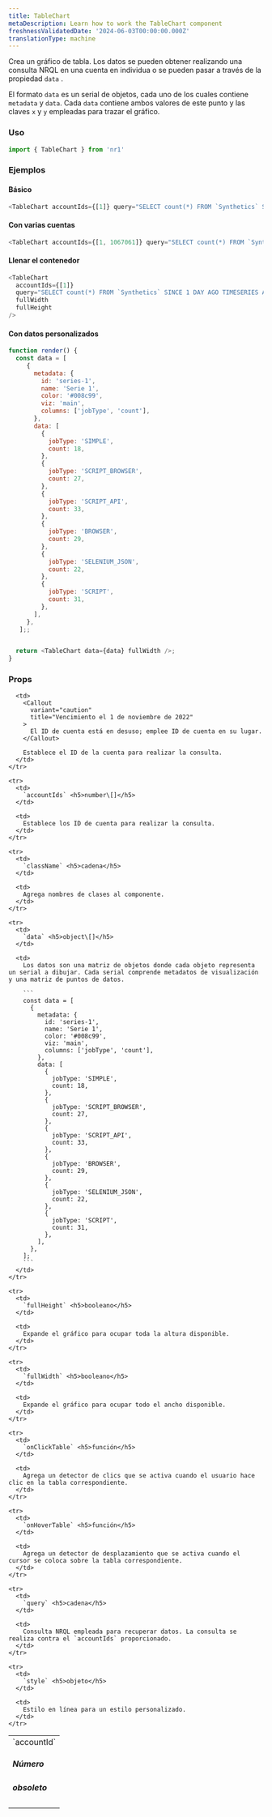 ```yaml
---
title: TableChart
metaDescription: Learn how to work the TableChart component
freshnessValidatedDate: '2024-06-03T00:00:00.000Z'
translationType: machine
---
```


Crea un gráfico de tabla. Los datos se pueden obtener realizando una consulta NRQL en una cuenta en individua o se pueden pasar a través de la propiedad `data` .

El formato `data` es un serial de objetos, cada uno de los cuales contiene `metadata` y `data`. Cada `data` contiene ambos valores de este punto y las claves `x` y `y` empleadas para trazar el gráfico.

### Uso

```js
import { TableChart } from 'nr1'
```

### Ejemplos

#### Básico

```js
<TableChart accountIds={[1]} query="SELECT count(*) FROM `Synthetics` SINCE 1 DAY AGO TIMESERIES AUTO FACET jobType" />
```

#### Con varias cuentas

```js
<TableChart accountIds={[1, 1067061]} query="SELECT count(*) FROM `Synthetics` SINCE 1 DAY AGO TIMESERIES AUTO FACET jobType" />
```

#### Llenar el contenedor

```js
<TableChart
  accountIds={[1]}
  query="SELECT count(*) FROM `Synthetics` SINCE 1 DAY AGO TIMESERIES AUTO FACET jobType"
  fullWidth
  fullHeight
/>
```

#### Con datos personalizados

```js
function render() {
  const data = [
     {
       metadata: {
         id: 'series-1',
         name: 'Serie 1',
         color: '#008c99',
         viz: 'main',
         columns: ['jobType', 'count'],
       },
       data: [
         {
           jobType: 'SIMPLE',
           count: 18,
         },
         {
           jobType: 'SCRIPT_BROWSER',
           count: 27,
         },
         {
           jobType: 'SCRIPT_API',
           count: 33,
         },
         {
           jobType: 'BROWSER',
           count: 29,
         },
         {
           jobType: 'SELENIUM_JSON',
           count: 22,
         },
         {
           jobType: 'SCRIPT',
           count: 31,
         },
       ],
     },
   ];;


  return <TableChart data={data} fullWidth />;
}
```

### Props

<table>
  <tbody>
    <tr>
      <td>
        `accountId` <h5>Número</h5> <h5>obsoleto</h5>
      </td>

      <td>
        <Callout
          variant="caution"
          title="Vencimiento el 1 de noviembre de 2022"
        >
          El ID de cuenta está en desuso; emplee ID de cuenta en su lugar.
        </Callout>

        Establece el ID de la cuenta para realizar la consulta.
      </td>
    </tr>

    <tr>
      <td>
        `accountIds` <h5>number\[]</h5>
      </td>

      <td>
        Establece los ID de cuenta para realizar la consulta.
      </td>
    </tr>

    <tr>
      <td>
        `className` <h5>cadena</h5>
      </td>

      <td>
        Agrega nombres de clases al componente.
      </td>
    </tr>

    <tr>
      <td>
        `data` <h5>object\[]</h5>
      </td>

      <td>
        Los datos son una matriz de objetos donde cada objeto representa un serial a dibujar. Cada serial comprende metadatos de visualización y una matriz de puntos de datos.

        ```
        const data = [
          {
            metadata: {
              id: 'series-1',
              name: 'Serie 1',
              color: '#008c99',
              viz: 'main',
              columns: ['jobType', 'count'],
            },
            data: [
              {
                jobType: 'SIMPLE',
                count: 18,
              },
              {
                jobType: 'SCRIPT_BROWSER',
                count: 27,
              },
              {
                jobType: 'SCRIPT_API',
                count: 33,
              },
              {
                jobType: 'BROWSER',
                count: 29,
              },
              {
                jobType: 'SELENIUM_JSON',
                count: 22,
              },
              {
                jobType: 'SCRIPT',
                count: 31,
              },
            ],
          },
        ]; 
        ```
      </td>
    </tr>

    <tr>
      <td>
        `fullHeight` <h5>booleano</h5>
      </td>

      <td>
        Expande el gráfico para ocupar toda la altura disponible.
      </td>
    </tr>

    <tr>
      <td>
        `fullWidth` <h5>booleano</h5>
      </td>

      <td>
        Expande el gráfico para ocupar todo el ancho disponible.
      </td>
    </tr>

    <tr>
      <td>
        `onClickTable` <h5>función</h5>
      </td>

      <td>
        Agrega un detector de clics que se activa cuando el usuario hace clic en la tabla correspondiente.
      </td>
    </tr>

    <tr>
      <td>
        `onHoverTable` <h5>función</h5>
      </td>

      <td>
        Agrega un detector de desplazamiento que se activa cuando el cursor se coloca sobre la tabla correspondiente.
      </td>
    </tr>

    <tr>
      <td>
        `query` <h5>cadena</h5>
      </td>

      <td>
        Consulta NRQL empleada para recuperar datos. La consulta se realiza contra el `accountIds` proporcionado.
      </td>
    </tr>

    <tr>
      <td>
        `style` <h5>objeto</h5>
      </td>

      <td>
        Estilo en línea para un estilo personalizado.
      </td>
    </tr>
  </tbody>
</table>
